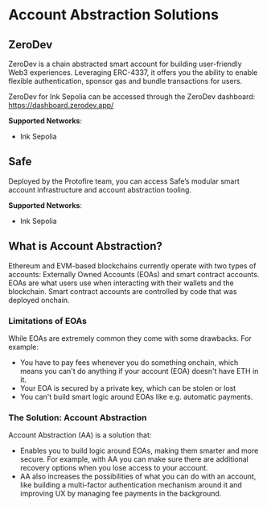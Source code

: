 # Account Abstraction Solutions

## ZeroDev
ZeroDev is a chain abstracted smart account for building user-friendly Web3 experiences. Leveraging ERC-4337, it offers you the ability to enable flexible authentication, sponsor gas and bundle transactions for users. 

ZeroDev for Ink Sepolia can be accessed through the ZeroDev dashboard: https://dashboard.zerodev.app/

**Supported Networks**:
- Ink Sepolia

## Safe
Deployed by the Protofire team, you can access Safe’s modular smart account infrastructure and account abstraction tooling. 

**Supported Networks**:
- Ink Sepolia


## What is Account Abstraction?

Ethereum and EVM-based blockchains currently operate with two types of accounts: Externally Owned Accounts (EOAs) and smart contract accounts. EOAs are what users use when interacting with their wallets and the blockchain. Smart contract accounts are controlled by code that was deployed onchain.

### Limitations of EOAs

While EOAs are extremely common they come with some drawbacks. For example:

* You have to pay fees whenever you do something onchain, which means you can't do anything if your account (EOA) doesn't have ETH in it.
* Your EOA is secured by a private key, which can be stolen or lost
* You can't build smart logic around EOAs like e.g. automatic payments.

### The Solution: Account Abstraction

Account Abstraction (AA) is a solution that:

* Enables you to build logic around EOAs, making them smarter and more secure. For example, with AA you can make sure there are additional recovery options when you lose access to your account.
* AA also increases the possibilities of what you can do with an account, like building a multi-factor authentication mechanism around it and improving UX by managing fee payments in the background.
